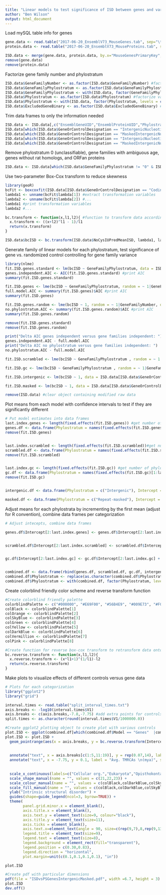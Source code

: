 ```yaml
---
title: "Linear models to test significance of ISD between genes and various controls"
author: "Ben Wilson"
output: html_document
---
```

  
Load mySQL table info for genes
```r
gene.data <- read.table("2017-06-20_EnsemblV73_MouseGenes.tab", sep="\t",header=T) 
protein.data <- read.table("2017-06-20_EnsemblV73_MouseProteins.tab", sep="\t",header=T)

ISD.data <- merge(gene.data, protein.data, by.x="MouseGenesPrimaryKey", by.y="MouseGenesForeignKey")
remove(gene.data)
remove(protein.data)
```

Factorize gene family number and phylostratum
```r
ISD.data$GeneFamilyNumber <- as.factor(ISD.data$GeneFamilyNumber) #factorize gene family ID to prevent numeric interpretation by R
ISD.data$GeneFamilyPhylostratum <- as.factor(ISD.data$GeneFamilyPhylostratum) #factorize variable to ensure that it is not interpreted as numeric variable
ISD.data$GeneFamilyPhylostratum <- with(ISD.data, factor(GeneFamilyPhylostratum, levels = c(sort(unique(ISD.data$GeneFamilyPhylostratum)),"Intergenic","Repeat-masked"))) # set levels of categorical phylostratum variable
ISD.data$Phylostratum <- as.factor(ISD.data$Phylostratum) #factorize variable to ensure that it is not interpreted as numeric variable
ISD.data$Phylostratum <- with(ISD.data, factor(Phylostratum, levels = c(sort(unique(ISD.data$Phylostratum)),"Intergenic","Repeat-masked"))) # set levels of categorical phylostratum variable
ISD.data$ExcludedGeneBinary <- as.factor(ISD.data$ExcludedGeneBinary) #factorize binary category for gene families with ambiguous age
```

Trim data frames to only the information needed
```r
ISD.data <- ISD.data[,c("EnsemblGeneUID","EnsemblProteinUID","Phylostratum","GeneFamilyPhylostratum","GeneFamilyNumber","NoCysIUPredMeanISD","GeneOrControlDesignation","ExcludedGeneBinary","EvolutionaryRateHighestOrthologRate")] #subset needed columns
ISD.data[which(ISD.data$GeneOrControlDesignation == "IntergenicNucleotideSeqControl"),]$GeneFamilyPhylostratum <- "Intergenic" #Give intergenic sequence a categorical phylostratum for comparison
ISD.data[which(ISD.data$GeneOrControlDesignation == "MaskedIntergenicNucleotideSeqControl"),]$GeneFamilyPhylostratum <- "Repeat-masked" #Give repeat-masked intergenic sequence a categorical phylostratum
ISD.data[which(ISD.data$GeneOrControlDesignation == "IntergenicNucleotideSeqControl"),]$Phylostratum <- "Intergenic" #Give intergenic sequence a categorical phylostratum for comparison
ISD.data[which(ISD.data$GeneOrControlDesignation == "MaskedIntergenicNucleotideSeqControl"),]$Phylostratum <- "Repeat-masked" #Give repeat-masked intergenic sequence a categorical phylostratum
```

Remove phylostratum 0 (unclassifiable), gene families with ambiguous age, genes without rat homologs, and ORFan proteins
```r
ISD.data <- ISD.data[which(ISD.data$GeneFamilyPhylostratum != "0" & ISD.data$GeneFamilyPhylostratum != "20" & ISD.data$ExcludedGeneBinary != "1" ),] #exclude unclassifiable genes, false-positive rich ORFans
```

Use two-parameter Box-Cox transform to reduce skewness
```r
library(geoR)
bcFit <- boxcoxfit(ISD.data[ISD.data$GeneOrControlDesignation == "CodingGene",]$NoCysIUPredMeanISD, lambda2 =  TRUE) #fit a Box-Cox transform to data, exclude mouse-specific genes
lambda1 <- unname(bcFit$lambda[1]) #extract transformation variables
lambda2 <- unname(bcFit$lambda[2]) #...
lambda1 #print transformation variables
lambda2 #...

bc.transform <- function(x,l1,l2){ #function to transform data according to Box-Cox transformation fit
  x.transform <- ((x+l2)^l1 - 1)/l1
  return(x.transform)
}

ISD.data$bcISD <- bc.transform(ISD.data$NoCysIUPredMeanISD, lambda1, lambda2) #create another column variable for transformed IUPred ISD values
```


Generate family of linear models for each phylostratum, test significance of gene vs. randomized control controlling for gene family variance
```r
library(nlme)
fit.ISD.genes.standard <- lm(bcISD ~ GeneFamilyPhylostratum, data = ISD.data[which(ISD.data$GeneOrControlDesignation == "CodingGene"),]) #fit standard linear model of ISD vs. PS
genes.independent.AIC <- AIC(fit.ISD.genes.standard) #print AIC
summary(fit.ISD.genes.standard)

fit.ISD.genes <- lme(bcISD ~ GeneFamilyPhylostratum, random = ~ 1|GeneFamilyNumber, data = ISD.data[which(ISD.data$GeneOrControlDesignation == "CodingGene"),]) #fit mixed-effects model with gene family annotation as random effect
full.model.AIC <- summary(fit.ISD.genes)$AIC #print AIC
summary(fit.ISD.genes)

fit.ISD.genes.random <- lme(bcISD ~ 1, random = ~ 1|GeneFamilyNumber, data = ISD.data[which(ISD.data$GeneOrControlDesignation == "CodingGene"),]) #fit model with PS and just random effect of gene family for comparison
no.phylostratum.AIC <- summary(fit.ISD.genes.random)$AIC #print AIC
summary(fit.ISD.genes.random)

remove(fit.ISD.genes.standard)
remove(fit.ISD.genes.random)

print("Delta AIC genes independent versus gene families independent: ")
genes.independent.AIC - full.model.AIC
print("Delta AIC no phylostratum versus gene families independent: ")
no.phylostratum.AIC - full.model.AIC

fit.ISD.scrambled <- lme(bcISD ~ GeneFamilyPhylostratum , random = ~ 1|GeneFamilyNumber, data = ISD.data[ISD.data$GeneOrControlDesignation == "ScrambledByAminoAcidControl",]) #fit mixed-effects model to scrambled controls with random error on gene families

fit.ISD.gc <- lme(bcISD ~ GeneFamilyPhylostratum , random = ~ 1|GeneFamilyNumber, data = ISD.data[ISD.data$GeneOrControlDesignation == "RandomlyGeneratedControlWithConsistentGC" ,]) #fit mixed-effects model to GC-content controls with random error on gene families

fit.ISD.intergenic <- lm(bcISD ~ 1, data = ISD.data[ISD.data$GeneOrControlDesignation == "IntergenicNucleotideSeqControl",]) #fit standard linear model to intergenic controls

fit.ISD.masked <- lm(bcISD ~ 1, data = ISD.data[ISD.data$GeneOrControlDesignation == "MaskedIntergenicNucleotideSeqControl",]) #fit standard linear model to repeat-masked intergenic controls

remove(ISD.data) #clear object containing modified raw data
```

Plot means from each model with confidence intervals to test if they are significantly different
```r
# Put model estimates into data frames
last.index.genes <- length(fixed.effects(fit.ISD.genes)) #get number of phylostrata that have been fit
genes.df <- data.frame(Phylostratum = names(fixed.effects(fit.ISD.genes)[1:last.index.genes]), Intercept = unname(fixed.effects(fit.ISD.genes)[1:last.index.genes]), SE = unname(summary(fit.ISD.genes)$tTable[,2][1:last.index.genes]), Model = "Genes") #build data frame to hold linear model data containing PS, mean bcISD, and SEM
remove(fit.ISD.genes)


last.index.scrambled <- length(fixed.effects(fit.ISD.scrambled))#get number of phylostrata that have been fit
scrambled.df <- data.frame(Phylostratum = names(fixed.effects(fit.ISD.scrambled)[1:last.index.scrambled]), Intercept = unname(fixed.effects(fit.ISD.scrambled)[1:last.index.scrambled]), SE = unname(summary(fit.ISD.scrambled)$tTable[,2][1:last.index.scrambled]), Model = "Scrambled") #build data frame to hold linear model data containing PS, mean bcISD, and SEM
remove(fit.ISD.scrambled)


last.index.gc <- length(fixed.effects(fit.ISD.gc)) #get number of phylostrata that have been fit
gc.df <- data.frame(Phylostratum = names(fixed.effects(fit.ISD.gc)[1:last.index.gc]), Intercept = unname(fixed.effects(fit.ISD.gc)[1:last.index.gc]), SE = unname(summary(fit.ISD.gc)$tTable[,2][1:last.index.gc]), Model = "GC") #build data frame to hold linear model data containing PS, mean bcISD, and SEM
remove(fit.ISD.gc)


intergenic.df <- data.frame(Phylostratum = c("Intergenic"), Intercept = summary(fit.ISD.intergenic)$coefficients[1], SE = summary(fit.ISD.intergenic)$coefficients[2], Model = "Intergenic") #build data frome for intergenic mean bcISD, fix phylostratum (for plotting purposes), add SEM

masked.df <- data.frame(Phylostratum = c("Repeat-masked"), Intercept = summary(fit.ISD.masked)$coefficients[1], SE = summary(fit.ISD.masked)$coefficients[2], Model = "Repeat-masked") #...same for repeat-masked intergenic controls
```

Adjust means for each phylostrata by incrementing by the first mean (adjust for R convention), combine data frames per categorization
```r
# Adjust intecepts, combine data frames

genes.df$Intercept[2:last.index.genes] <- genes.df$Intercept[2:last.index.genes] + genes.df$Intercept[1] #increment means by primary intercept, corrects for R convention of means relative to the first


scrambled.df$Intercept[2:last.index.scrambled] <- scrambled.df$Intercept[2:last.index.scrambled] + scrambled.df$Intercept[1] #...same for scrambled


gc.df$Intercept[2:last.index.gc] <- gc.df$Intercept[2:last.index.gc] + gc.df$Intercept[1] #...same for GC controls


combined.df <- data.frame(rbind(genes.df, scrambled.df, gc.df, intergenic.df, masked.df)) #combine data frames for plotting
combined.df$Phylostratum <- replace(as.character(combined.df$Phylostratum),1:(last.index.genes+last.index.scrambled+last.index.gc),c(1:last.index.genes,1:last.index.scrambled,1:last.index.gc))
combined.df$Phylostratum <- with(combined.df, factor(Phylostratum, levels = c(1:max(last.index.genes,last.index.scrambled,last.index.gc),"Intergenic","Repeat-masked")))

```

Create colorblind friendly color scheme and reverse transform function
```r

#Create colorblind friendly palette
colorblindPalette <- c("#000000", "#E69F00", "#56B4E9", "#009E73", "#F0E442", "#0072B2", "#D55E00", "#CC79A7")
colBlack <- colorblindPalette[1]
colOrange <- colorblindPalette[2]
colSkyBlue <- colorblindPalette[3]
colGreen <- colorblindPalette[4]
colYellow <- colorblindPalette[5]
colDarkBlue <- colorblindPalette[6]
colVermillion <- colorblindPalette[7]
colPink <- colorblindPalette[8]

#Create function for reverse box-cox transform to retransform data onto readable axis (note that this preserves relative comparison of certainty between PS but does not preserve absolute measure of SEM)
bc.reverse.transform <- function(x,l1,l2){
  x.reverse.transform <- (x*l1+1)^(1/l1)-l2
  return(x.reverse.transform)
}

```

Make plots to visualize effects of different controls versus gene data
```r
# Plots for each categorization
library("ggplot2")
library("grid")

interval.times <- read.table("split_interval_times.txt")
axis.breaks <- -log10(interval.times$V1)
axis.breaks <- c(axis.breaks,-7.8,-7.75) #add extra points for controls
split.times <- as.character(round(interval.times$V1/1000000.0))

#Create ggplot2 plotting object to create plot with various controls
plot.ISD <- ggplot(combined.df[which(combined.df$Model == "Genes"  |combined.df$Model == "Intergenic"|combined.df$Model =="Repeat-masked"),], aes(colour = Model, fill = Model, shape = Model))
plot.ISD <- plot.ISD + 
  geom_pointrange(aes(x = axis.breaks, y = bc.reverse.transform(Intercept, lambda1, lambda2), ymin = bc.reverse.transform(Intercept - SE, lambda1, lambda2), ymax = bc.reverse.transform(Intercept + SE, lambda1, lambda2)), size = 0.5, lwd = 0.5,   show.legend=FALSE) +
  
  
  annotate("text", x = axis.breaks[c(1:5,11:19)], y = rep(0.07,14), label = split.times[c(1:5,11:19)], angle=60, hjust = 0, vjust = 0.5, size =2.25) +
  annotate("text", x = -7.75, y = 0.1, label = "Avg. TMRCAs \n(mya)", size = 2.25 ) +
  
  
  scale_x_continuous(labels=c("Cellular org.","Eukaryota","Opisthokonta","Holozoa","Metazoa","","","","","","Vertebrata","Euteleostomi","Tetrapoda","Amniota","Mammalia","Eutheria","Boreoeutheria","\nEuarchontoglires","Rodentia","Intergenic","Repeat-masked"), breaks = axis.breaks) + #change x-axis names of phylostrata to taxonomic split names
  scale_shape_manual(name = "", values = c(21,22,23)) +
  scale_colour_manual(name = "", values = c(colBlack,colDarkBlue,colSkyBlue)) +
  scale_fill_manual(name = "", values = c(colBlack,colDarkBlue,colSkyBlue)) +
  ylab("Intrinsic structural disorder") +
  guides(shape=guide_legend(ncol=3, byrow=TRUE)) +
  theme(
        panel.grid.minor.x = element_blank(),
        axis.title.x = element_blank(),
        axis.text.y = element_text(size=9, colour="black"),
        axis.title.y = element_text(size=11),
        axis.ticks = element_blank(),
        axis.text.x=element_text(angle = 90, size=c(rep(9,7),8,rep(9,13)), hjust = 1, vjust = 0.5, colour=c(rep("black",7),"lightslategrey",rep("black",11),colDarkBlue,colSkyBlue)),
        legend.title = element_text(size=9),
        legend.text = element_text(size=8),
        legend.background = element_rect(fill="transparent"),
        legend.position = c(0.30,0.83),
        legend.direction = "horizontal",
        plot.margin=unit(c(0.1,0.1,0.1,0.1), "in"))

plot.ISD

#Create pdf with particular dimensions 
pdf(file = "ISDvsPSGenesIntergenicMasked.pdf", width =6.7, height = 3)
plot.ISD
dev.off()

```